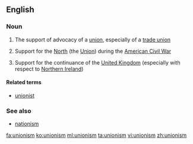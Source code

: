 ==English==

===Noun===
{{wikipedia}}
{{en-noun|-}}

# The support of advocacy of a [[union]], especially of a [[trade union]]
# {{context|often|capitalised}} Support for the [[North]] (the [[Union]]) during the [[American Civil War]]
# {{context|often|capitalised}} Support for the continuance of the [[United Kingdom]] (especially with respect to [[Northern Ireland]])

====Related terms====
* [[unionist]]

===See also===
* [[nationism]]

[[fa:unionism]]
[[ko:unionism]]
[[ml:unionism]]
[[ta:unionism]]
[[vi:unionism]]
[[zh:unionism]]